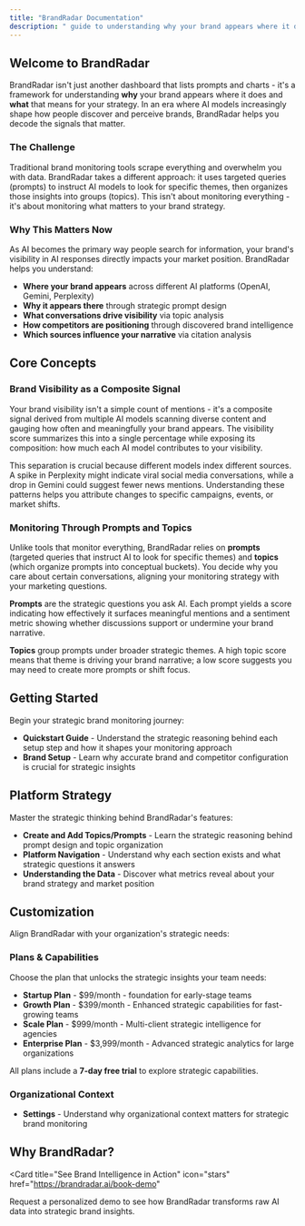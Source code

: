 ```yaml
---
title: "BrandRadar Documentation"
description: " guide to understanding why your brand appears where it does and what that means for your strategy"
---
```


## Welcome to BrandRadar

BrandRadar isn't just another dashboard that lists prompts and charts - it's a framework for understanding **why** your brand appears where it does and **what** that means for your strategy. In an era where AI models increasingly shape how people discover and perceive brands, BrandRadar helps you decode the signals that matter.

### The  Challenge

Traditional brand monitoring tools scrape everything and overwhelm you with data. BrandRadar takes a different approach: it uses targeted queries (prompts) to instruct AI models to look for specific themes, then organizes those insights into groups (topics). This isn't about monitoring everything - it's about monitoring what matters to your brand strategy.

### Why This Matters Now

As AI becomes the primary way people search for information, your brand's visibility in AI responses directly impacts your market position. BrandRadar helps you understand:

- **Where your brand appears** across different AI platforms (OpenAI, Gemini, Perplexity)
- **Why it appears there** through strategic prompt design
- **What conversations drive visibility** via topic analysis
- **How competitors are positioning** through discovered brand intelligence
- **Which sources influence your narrative** via citation analysis

## Core Concepts

### Brand Visibility as a Composite Signal

Your brand visibility isn't a simple count of mentions - it's a composite signal derived from multiple AI models scanning diverse content and gauging how often and meaningfully your brand appears. The visibility score summarizes this into a single percentage while exposing its composition: how much each AI model contributes to your visibility.

This separation is crucial because different models index different sources. A spike in Perplexity might indicate viral social media conversations, while a drop in Gemini could suggest fewer news mentions. Understanding these patterns helps you attribute changes to specific campaigns, events, or market shifts.

###  Monitoring Through Prompts and Topics

Unlike tools that monitor everything, BrandRadar relies on **prompts** (targeted queries that instruct AI to look for specific themes) and **topics** (which organize prompts into conceptual buckets). You decide why you care about certain conversations, aligning your monitoring strategy with your marketing questions.

**Prompts** are the strategic questions you ask AI. Each prompt yields a score indicating how effectively it surfaces meaningful mentions and a sentiment metric showing whether discussions support or undermine your brand narrative.

**Topics** group prompts under broader strategic themes. A high topic score means that theme is driving your brand narrative; a low score suggests you may need to create more prompts or shift focus.

## Getting Started

Begin your strategic brand monitoring journey:

- **Quickstart Guide** - Understand the strategic reasoning behind each setup step and how it shapes your monitoring approach
- **Brand Setup** - Learn why accurate brand and competitor configuration is crucial for strategic insights

## Platform Strategy

Master the strategic thinking behind BrandRadar's features:

- **Create and Add Topics/Prompts** - Learn the strategic reasoning behind prompt design and topic organization
- **Platform Navigation** - Understand why each section exists and what strategic questions it answers
- **Understanding the Data** - Discover what metrics reveal about your brand strategy and market position

##  Customization

Align BrandRadar with your organization's strategic needs:

### Plans &  Capabilities

Choose the plan that unlocks the strategic insights your team needs:

- **Startup Plan** - $99/month -  foundation for early-stage teams
- **Growth Plan** - $399/month - Enhanced strategic capabilities for fast-growing teams  
- **Scale Plan** - $999/month - Multi-client strategic intelligence for agencies
- **Enterprise Plan** - $3,999/month - Advanced strategic analytics for large organizations

All plans include a **7-day free trial** to explore strategic capabilities.

### Organizational Context

- **Settings** - Understand why organizational context matters for strategic brand monitoring

## Why BrandRadar?

<Card
  title="See  Brand Intelligence in Action"
  icon="stars"
  href="https://brandradar.ai/book-demo"
>
  Request a personalized demo to see how BrandRadar transforms raw AI data into strategic brand insights.
</Card>
